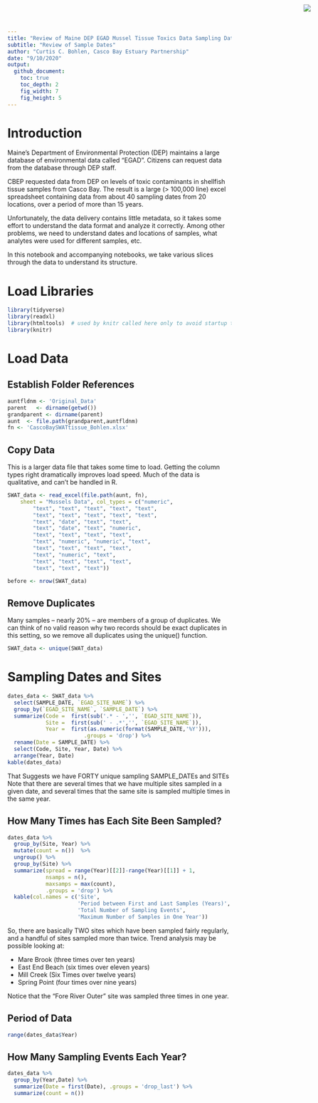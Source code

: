 ```yaml
---
title: "Review of Maine DEP EGAD Mussel Tissue Toxics Data Sampling Dates"
subtitle: "Review of Sample Dates"
author: "Curtis C. Bohlen, Casco Bay Estuary Partnership"
date: "9/10/2020"
output:
  github_document:
    toc: true
    toc_depth: 2
    fig_width: 7
    fig_height: 5
---
```


<img
  src="https://www.cascobayestuary.org/wp-content/uploads/2014/04/logo_sm.jpg"
  style="position:absolute;top:10px;right:50px;" />


# Introduction
Maine's Department of Environmental Protection (DEP) maintains a large database
of environmental data called "EGAD".  Citizens can request data from the
database through DEP staff.

CBEP requested data from DEP on levels of toxic contaminants in shellfish
tissue samples from Casco Bay. The result is a large (> 100,000 line) excel
spreadsheet containing data from about 40 sampling dates from 20 locations, over
a period of more than 15 years.

Unfortunately, the data delivery contains little metadata, so it takes some
effort to understand the data format and analyze it correctly. Among other
problems, we need to understand dates and locations of samples, what analytes
were used for different samples, etc.

In this notebook and accompanying notebooks, we take various slices through the
data to understand its structure.

# Load Libraries
```r
library(tidyverse)
library(readxl)
library(htmltools)  # used by knitr called here only to avoid startup text later in document
library(knitr)
```
# Load Data
## Establish Folder References
```r
auntfldnm <- 'Original_Data'
parent   <- dirname(getwd())
grandparent <- dirname(parent)
aunt  <- file.path(grandparent,auntfldnm)
fn <- 'CascoBaySWATtissue_Bohlen.xlsx'
```

## Copy Data
This is a larger data file that takes some time to load.  Getting the column
types right dramatically improves load speed. Much of the data is qualitative,
and can't be handled in R.
```r
SWAT_data <- read_excel(file.path(aunt, fn),
    sheet = "Mussels Data", col_types = c("numeric", 
        "text", "text", "text", "text", "text", 
        "text", "text", "text", "text", "text", 
        "text", "date", "text", "text", 
        "text", "date", "text", "numeric", 
        "text", "text", "text", "text", 
        "text", "numeric", "numeric", "text", 
        "text", "text", "text", "text", 
        "text", "numeric", "text", 
        "text", "text", "text", "text", 
        "text", "text", "text"))

before <- nrow(SWAT_data)
```

## Remove Duplicates
Many samples -- nearly 20% -- are members of a group of duplicates.  We can
think of no valid reason why two records should be exact duplicates in this
setting, so we remove all duplicates using the unique() function.

```r
SWAT_data <- unique(SWAT_data)
```

# Sampling Dates and Sites
```r
dates_data <- SWAT_data %>%
  select(SAMPLE_DATE, `EGAD_SITE_NAME`) %>%
  group_by(`EGAD_SITE_NAME`, `SAMPLE_DATE`) %>%
  summarize(Code =  first(sub('.* - ','', `EGAD_SITE_NAME`)), 
            Site =  first(sub(' - .*','', `EGAD_SITE_NAME`)),
            Year =  first(as.numeric(format(SAMPLE_DATE,'%Y'))),
                        .groups = 'drop') %>%
  rename(Date = SAMPLE_DATE) %>%
  select(Code, Site, Year, Date) %>%
  arrange(Year, Date)
kable(dates_data)
```

That Suggests we have FORTY unique sampling SAMPLE_DATEs and SITEs Note that
there are several times that we have multiple sites sampled in a given date, and
several times that the same site is sampled multiple times in the same year.

## How Many Times has Each Site Been Sampled?
```r
dates_data %>%
  group_by(Site, Year) %>%
  mutate(count = n())  %>%
  ungroup() %>%
  group_by(Site) %>%
  summarize(spread = range(Year)[[2]]-range(Year)[[1]] + 1,
            nsamps = n(),
            maxsamps = max(count),
            .groups = 'drop') %>%
  kable(col.names = c('Site',
                      'Period between First and Last Samples (Years)',
                      'Total Number of Sampling Events',
                      'Maximum Number of Samples in One Year'))
```

So, there are basically TWO sites which have been sampled fairly regularly,
and a handful of sites sampled more than twice.  Trend analysis
may be possible looking at:

*  Mare Brook      (three times over ten years)  
*  East End Beach  (six times over eleven years)  
*  Mill Creek      (Six Times over twelve years)  
*  Spring Point    (four times over nine years) 

Notice that the "Fore River Outer" site was sampled three times in one year.

## Period of Data 
```r
range(dates_data$Year)
```
## How Many Sampling Events Each Year?
```r
dates_data %>%
  group_by(Year,Date) %>%
  summarize(Date = first(Date), .groups = 'drop_last') %>%
  summarize(count = n())
```

